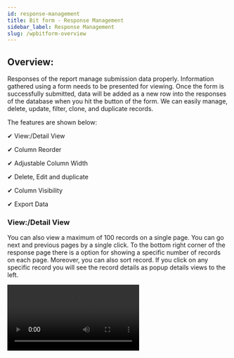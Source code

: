 ```yaml
---
id: response-management
title: Bit form - Response Management
sidebar_label: Response Management
slug: /wpbitform-overview
---
```


## Overview:
Responses of the report manage submission data properly. Information gathered using a form needs to be presented for viewing. Once the form is successfully submitted, data will be added as a new row into the responses of the database when you hit the button of the form. We can easily manage, delete, update, filter, clone, and duplicate records.

The features are shown below:

✔ View:/Detail View

✔ Column Reorder

✔ Adjustable Column Width

✔ Delete, Edit and duplicate

✔ Column Visibility

✔ Export Data




### View:/Detail View
You can also view a maximum of 100 records on a single page. You can go next and previous pages by a single click. To the bottom right corner of the response page there is a option for showing a specific number of records on each page. Moreover, you can also sort record. If you click on any specific record you will see the record details as popup details views to the left.

 <Video src="Bit-Form-responses-deatail-view" alt="Response" w="800" h="400" />

### Column Reorder
You can easily reorder column by just dragging and dropping the mouse over the column title. If you have a column name “First Name” on the first column and “Last Name” on the second column. Now you can alter their position. If you hover the mouse over the column title, an option will be available to reorder respective column positions’ back and forth.
 
 <Video src="Bit-Form-responses-column-reorder" alt="Response" w="800" h="400" />

### Adjustable Column Width
You can easily adjust column width by dragging your mouse onto it.

 <Video src="Bit-Form-responses-column-width" alt="Response" w="800" h="400" />

### Delete, Edit and duplicate
You can ***delete, edit, update or duplicate*** a specific record. You can also delete, duplicate and edit Bulk records.If you go to the very left of every specific record and click on three dots. You will find there the options will be available for delete, edit or duplicate. Suppose, you have two records with the same email = “test@test.com” so you can click on the record and delete the desired one. If you have 2000 records in your response and you want to delete them. For this you can select the multiple records together and click on the delete button to delete them together. This way you can delete all records from responses in a few attempts. You do not need to go through every record and delete them one by one.

<Video src="Bit-Form-responses-edit_delete_duplicate" alt="Response" w="800" h="400" />

### Column Visibility
You can easily ***hide and show*** columns in a single click of mouse. Suppose, you have many fields in your form and you want to show a few fields of them like ***First Name ➤ Last Name ➤ Phone ➤ Message.***  On the left side of responses you see an ***Eye icon*** . Just click on it and you will see all the fields will be available. You can put check mark only the fields you want to show and others keep unchecked.

<Video src="Bit-Form-responses-column-visibility" alt="Response" w="800" h="400" />

### Export Data
You can export all the responses management data by clicking ***Export Data***. When you click on Export data, a new window will be displayed where you will find 5 fields. These fields allow you to choose rows you want to export from Bit Form.

Follow the below instructions:

➤ Click on export data from ***Form Responses*** & a window will be shown.

<Image src="Response-Managment-Export-Data.-Bit-Form" alt="New-Form" w="1000" h="450" />

➤ How many rows to export: There you will find two options from the drop-down menu. Options are : ***All*** & ***Choose input number***. You can export all rows or you can input row numbers as you want. If you select ‘Choose input number‘ then another field ‘Enter your row number‘ will arrive.

➤ Sort By: You can sort data in ascending or descending order.

➤ Select the sort field:  You have to choose the fields that you want to sort.

➤ Export file format: You can choose 9 types of form to which you will export all data. Formats are : ***CSV, Xlsx, Xls, Fods, Ods, Prn, Text, HTML & Eth.***

➤ Export all fields: If you want to export all the fields of the row then click on ***Yes*** or you can specify the fields you need to export by clicking ***No.